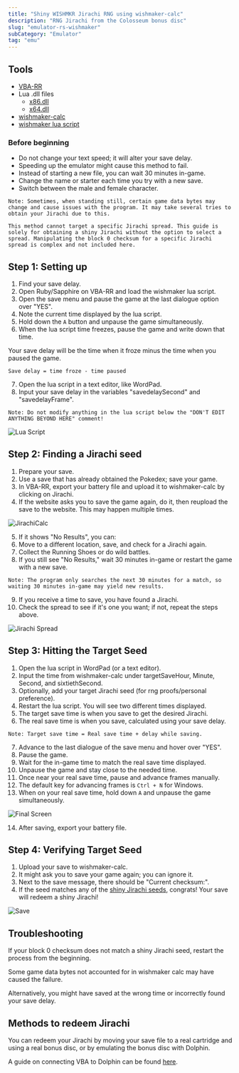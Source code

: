 ```yaml
---
title: "Shiny WISHMKR Jirachi RNG using wishmaker-calc"
description: "RNG Jirachi from the Colosseum bonus disc"
slug: "emulator-rs-wishmaker"
subCategory: "Emulator"
tag: "emu"
---
```


## Tools

- [VBA-RR](https://github.com/TASVideos/vba-rerecording/releases)
- Lua .dll files
  - [x86.dll](https://www.dropbox.com/s/2o4hdphn7j9z349/lua-dll-x86.zip?dl=0)
  - [x64.dll](https://www.dropbox.com/s/t8yttukleqserzp/lua-dll-x64.rar?dl=0)
- [wishmaker-calc](https://zaksabeast.github.io/wishmaker-calc/build/)
- [wishmaker lua script](https://github.com/beatlynx/lua-stuff/blob/master/scripts/wishmakerlua.lua)

### Before beginning

- Do not change your text speed; it will alter your save delay.
- Speeding up the emulator might cause this method to fail.
- Instead of starting a new file, you can wait 30 minutes in-game.
- Change the name or starter each time you try with a new save.
- Switch between the male and female character.

```
Note: Sometimes, when standing still, certain game data bytes may change and cause issues with the program. It may take several tries to obtain your Jirachi due to this.

This method cannot target a specific Jirachi spread. This guide is solely for obtaining a shiny Jirachi without the option to select a spread. Manipulating the block 0 checksum for a specific Jirachi spread is complex and not included here.
```

## Step 1: Setting up

1. Find your save delay.
2. Open Ruby/Sapphire on VBA-RR and load the wishmaker lua script.
3. Open the save menu and pause the game at the last dialogue option over "YES".
4. Note the current time displayed by the lua script.
5. Hold down the `A` button and unpause the game simultaneously.
6. When the lua script time freezes, pause the game and write down that time.

Your save delay will be the time when it froze minus the time when you paused the game.

`Save delay = time froze - time paused`

7. Open the lua script in a text editor, like WordPad.
8. Input your save delay in the variables "savedelaySecond" and "savedelayFrame".

```
Note: Do not modify anything in the lua script below the "DON'T EDIT ANYTHING BEYOND HERE" comment!
```

![Lua Script](/images/Ruby-Sapphire/Wishmaker/Lua.png)

## Step 2: Finding a Jirachi seed

1. Prepare your save.
2. Use a save that has already obtained the Pokedex; save your game.
3. In VBA-RR, export your battery file and upload it to wishmaker-calc by clicking on Jirachi.
4. If the website asks you to save the game again, do it, then reupload the save to the website. This may happen multiple times.

![JirachiCalc](/images/Ruby-Sapphire/Wishmaker/JirachiCalc.png)

5. If it shows "No Results", you can:
6. Move to a different location, save, and check for a Jirachi again.
7. Collect the Running Shoes or do wild battles.
8. If you still see "No Results," wait 30 minutes in-game or restart the game with a new save.

```
Note: The program only searches the next 30 minutes for a match, so waiting 30 minutes in-game may yield new results.
```

9. If you receive a time to save, you have found a Jirachi.
10. Check the spread to see if it's one you want; if not, repeat the steps above.

![Jirachi Spread](/images/Ruby-Sapphire/Wishmaker/Jirachi.png)

## Step 3: Hitting the Target Seed

1. Open the lua script in WordPad (or a text editor).
2. Input the time from wishmaker-calc under targetSaveHour, Minute, Second, and sixtiethSecond.
3. Optionally, add your target Jirachi seed (for rng proofs/personal preference).
4. Restart the lua script. You will see two different times displayed.
5. The target save time is when you save to get the desired Jirachi.
6. The real save time is when you save, calculated using your save delay.

```
Note: Target save time = Real save time + delay while saving.
```

7. Advance to the last dialogue of the save menu and hover over "YES".
8. Pause the game.
9. Wait for the in-game time to match the real save time displayed.
10. Unpause the game and stay close to the needed time.
11. Once near your real save time, pause and advance frames manually.
12. The default key for advancing frames is `Ctrl + N` for Windows.
13. When on your real save time, hold down `A` and unpause the game simultaneously.

![Final Screen](/images/Ruby-Sapphire/Wishmaker/Final-Screen.png)

14. After saving, export your battery file.

## Step 4: Verifying Target Seed

1. Upload your save to wishmaker-calc.
2. It might ask you to save your game again; you can ignore it.
3. Next to the save message, there should be "Current checksum:".
4. If the seed matches any of the [shiny Jirachi seeds](https://www.irccloud.com/pastebin/rdxEbTm4/), congrats! Your save will redeem a shiny Jirachi!

![Save](/images/Ruby-Sapphire/Wishmaker/Save.png)

## Troubleshooting

If your block 0 checksum does not match a shiny Jirachi seed, restart the process from the beginning.

Some game data bytes not accounted for in wishmaker calc may have caused the failure.

Alternatively, you might have saved at the wrong time or incorrectly found your save delay.

## Methods to redeem Jirachi

You can redeem your Jirachi by moving your save file to a real cartridge and using a real bonus disc, or by emulating the bonus disc with Dolphin.

A guide on connecting VBA to Dolphin can be found [here](/misc-dolphin-connect-vba).
